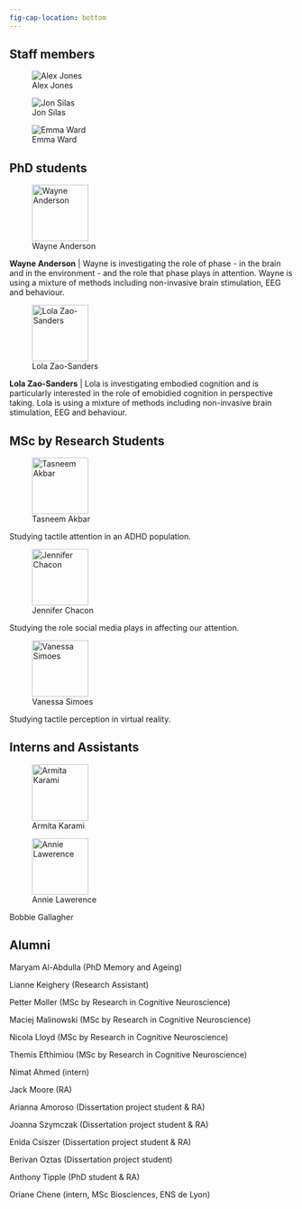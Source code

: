 ```yaml
---
fig-cap-location: bottom
---
```


## Staff members

::: {layout-ncol="3"}
![Alex Jones](images/Alex.png)

![Jon Silas](images/Jon.png)

![Emma Ward](images/Emma.png)
:::

## PhD students

::: {layout="[20,80]"}
![Wayne Anderson](images/Wayne.png){fig-align="left" width="100"}

**Wayne Anderson** \| Wayne is investigating the role of phase - in the brain and in the environment - and the role that phase plays in attention. Wayne is using a mixture of methods including non-invasive brain stimulation, EEG and behaviour.

![Lola Zao-Sanders](images/Lola.png){fig-align="left" width="100"}

**Lola Zao-Sanders** \| Lola is investigating embodied cognition and is particularly interested in the role of emobidied cognition in perspective taking. Lola is using a mixture of methods including non-invasive brain stimulation, EEG and behaviour.
:::

## MSc by Research Students

::: {layout="[20,80]"}
![Tasneem Akbar](images/Tasneem.jpg){fig-align="left" width="100"}

Studying tactile attention in an ADHD population.

![Jennifer Chacon](images/Jennifer.png){fig-align="left" width="100"}

Studying the role social media plays in affecting our attention.

![Vanessa Simoes](images/Vanessa.jpeg){fig-align="left" width="100"}

Studying tactile perception in virtual reality.
:::

## Interns and Assistants

![Armita Karami](images/Armita.jpeg){fig-align="left" width="100"}


![Annie Lawerence](images/annie.png){fig-align="left" width="100"}


Bobbie Gallagher



## Alumni

Maryam Al-Abdulla (PhD Memory and Ageing)

Lianne Keighery (Research Assistant)

Petter Moller (MSc by Research in Cognitive Neuroscience)

Maciej Malinowski (MSc by Research in Cognitive Neuroscience)

Nicola Lloyd (MSc by Research in Cognitive Neuroscience)

Themis Efthimiou (MSc by Research in Cognitive Neuroscience)

Nimat Ahmed (intern)

Jack Moore (RA)

Arianna Amoroso (Dissertation project student & RA)

Joanna Szymczak (Dissertation project student & RA)

Enida Csiszer (Dissertation project student & RA)

Berivan Oztas (Dissertation project student)

Anthony Tipple (PhD student & RA)

Oriane Chene (intern, MSc Biosciences, ENS de Lyon)
